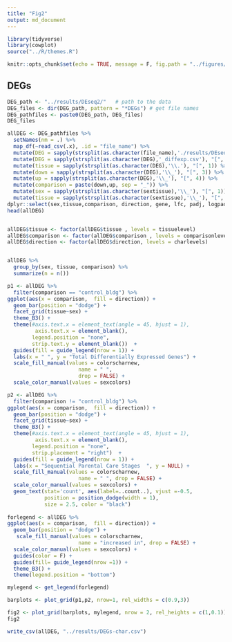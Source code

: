```yaml
---
title: "Fig2"
output: md_document
---
```


```r
library(tidyverse)
library(cowplot)
source("../R/themes.R")

knitr::opts_chunk$set(echo = TRUE, message = F, fig.path = "../figures/")
```

## DEGs

```r

DEG_path <- "../results/DEseq2/"   # path to the data
DEG_files <- dir(DEG_path, pattern = "*DEGs") # get file names
DEG_pathfiles <- paste0(DEG_path, DEG_files)
DEG_files

allDEG <- DEG_pathfiles %>%
  setNames(nm = .) %>% 
  map_df(~read_csv(.x), .id = "file_name") %>% 
  mutate(DEG = sapply(strsplit(as.character(file_name),'./results/DEseq2/'), "[", 2))  %>% 
  mutate(DEG = sapply(strsplit(as.character(DEG),'_diffexp.csv'), "[", 1))  %>% 
  mutate(tissue = sapply(strsplit(as.character(DEG),'\\.'), "[", 1)) %>%
  mutate(down = sapply(strsplit(as.character(DEG),'\\_'), "[", 3)) %>%
  mutate(up = sapply(strsplit(as.character(DEG),'\\_'), "[", 4)) %>%
  mutate(comparison = paste(down,up, sep = "_")) %>%
  mutate(sex = sapply(strsplit(as.character(sextissue),'\\_'), "[", 1)) %>%
  mutate(tissue = sapply(strsplit(as.character(sextissue),'\\_'), "[", 2)) %>%
dplyr::select(sex,tissue,comparison, direction, gene, lfc, padj, logpadj) 
head(allDEG)


allDEG$tissue <- factor(allDEG$tissue , levels = tissuelevel)
allDEG$comparison <- factor(allDEG$comparison , levels = comparisonlevels)
allDEG$direction <- factor(allDEG$direction, levels = charlevels)


allDEG %>%
  group_by(sex, tissue, comparison) %>%
  summarize(n = n())

p1 <- allDEG %>%
  filter(comparison == "control_bldg") %>%
ggplot(aes(x = comparison,  fill = direction)) +
  geom_bar(position = "dodge") +
  facet_grid(tissue~sex) +
  theme_B3() +
  theme(#axis.text.x = element_text(angle = 45, hjust = 1),
         axis.text.x = element_blank(),
        legend.position = "none",
        strip.text.y = element_blank())  +
  guides(fill = guide_legend(nrow = 1)) +
  labs(x = " ", y = "Total Differentially Expressed Genes") +
  scale_fill_manual(values = colorscharnew,
                       name = " ",
                       drop = FALSE) +
  scale_color_manual(values = sexcolors)

p2 <- allDEG %>%
  filter(comparison != "control_bldg") %>%
ggplot(aes(x = comparison,  fill = direction)) +
  geom_bar(position = "dodge") +
  facet_grid(tissue~sex) +
  theme_B3() +
  theme(#axis.text.x = element_text(angle = 45, hjust = 1),
         axis.text.x = element_blank(),
        legend.position = "none",
        strip.placement = "right")  +
  guides(fill = guide_legend(nrow = 1)) +
  labs(x = "Sequential Parental Care Stages  ", y = NULL) +
  scale_fill_manual(values = colorscharnew,
                       name = " ", drop = FALSE) +
  scale_color_manual(values = sexcolors) +
  geom_text(stat='count', aes(label=..count..), vjust =-0.5, 
            position = position_dodge(width = 1),
            size = 2.5, color = "black") 
  
forlegend <- allDEG %>%
ggplot(aes(x = comparison,  fill = direction)) +
  geom_bar(position = "dodge") +
   scale_fill_manual(values = colorscharnew,
                       name = "increased in", drop = FALSE) +
  scale_color_manual(values = sexcolors) +
  guides(color = F) +
  guides(fill= guide_legend(nrow =1)) +
  theme_B3() +
  theme(legend.position = "bottom")

mylegend <- get_legend(forlegend)

barplots <- plot_grid(p1,p2, nrow=1, rel_widths = c(0.9,3))

fig2 <- plot_grid(barplots, mylegend, nrow = 2, rel_heights = c(1,0.1))
fig2
```

```r
write_csv(allDEG, "../results/DEGs-char.csv")
```